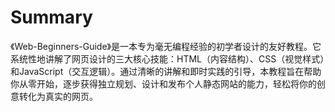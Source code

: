 # Summary

《Web-Beginners-Guide》是一本专为毫无编程经验的初学者设计的友好教程。它系统性地讲解了网页设计的三大核心技能：HTML（内容结构）、CSS（视觉样式）和JavaScript（交互逻辑）。通过清晰的讲解和即时实践的引导，本教程旨在帮助你从零开始，逐步获得独立规划、设计和发布个人静态网站的能力，轻松将你的创意转化为真实的网页。
